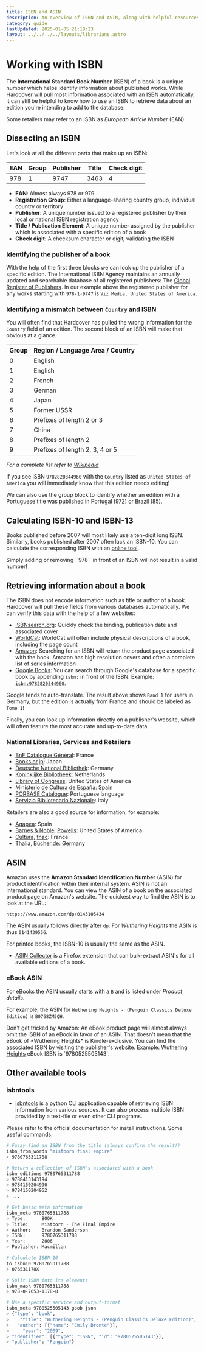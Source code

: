 ```yaml
---
title: ISBN and ASIN
description: An overview of ISBN and ASIN, along with helpful resources.
category: guide
lastUpdated: 2025-01-05 21:18:23
layout: ../../../../layouts/librarians.astro
---
```



# Working with ISBN

The **International Standard Book Number** (ISBN) of a book is a unique number
which helps identify information about published works. While Hardcover will
pull most information associated with an ISBN automatically, it can still be
helpful to know how to use an ISBN to retrieve data about an edition you're
intending to add to the database.

<Badge text="Note:" variant="note" />Some retailers may refer to an ISBN as *European Article Number* (EAN).

## Dissecting an ISBN

Let's look at all the different parts that make up an ISBN:

| EAN | Group | Publisher | Title | Check digit |
| --- | ----- | --------- | ----- | ----------- |
| 978 | 1     | 9747      | 3463  | 4           |

- **EAN**: Almost always 978 or 979
- **Registration Group**: Either a language-sharing country group, individual
country or territory
- **Publisher**: A unique number issued to a registered publisher by their local
or national ISBN registration agency
- **Title / Publication Element**: A unique number assigned by the publisher which is
associated with a specific edition of a book
- **Check digit**: A checksum character or digit, validating the ISBN

### Identifying the publisher of a book

With the help of the first three blocks we can look up the publisher of a
specific edition. The International ISBN Agency maintains an annually updated and searchable database of all registered publishers: The <a href="https://grp.isbn-international.org/" target="_blank">Global Register of Publishers</a>.
In our example above the registered publisher for any works starting with `978-1-9747` is `Viz Media, United States of America`.

### Identifying a mismatch between `Country` and ISBN

You will often find that Hardcover has pulled the wrong information for the
`Country` field of an edition. The second block of an ISBN will make that obvious
at a glance. 

| Group | Region / Language Area / Country     |
| ----- | ------------------------------------ |
| 0     | English                              |
| 1     | English                              |
| 2     | French                               |
| 3     | German                               |
| 4     | Japan                                |
| 5     | Former USSR                          |
| 6     | Prefixes of length 2 or 3            |
| 7     | China                                |
| 8     | Prefixes of length 2                 |
| 9     | Prefixes of length 2, 3, 4 or 5      |

*For a complete list refer to <a href="https://en.wikipedia.org/wiki/List_of_ISBN_registration_groups" target="_blank">Wikipedia</a>*

If you see ISBN `9782820344960` with the `Country` listed as `United States of
America` you will immediately know that this edition needs editing!

We can also use the group block to identify whether an edition with a Portuguese title was published in Portugal (972) or Brazil (85).

## Calculating ISBN-10 and ISBN-13

Books published before 2007 will most likely use a ten-digit long ISBN. Similarly,
books published after 2007 often lack an ISBN-10. You can calculate the
corresponding ISBN with an [online
tool](http://www.hahnlibrary.net/libraries/isbncalc.html).

<Aside type="caution">Simply adding or removing ``978`` in
front of an ISBN will not result in a valid number!</Aside>

## Retrieving information about a book

The ISBN does not encode information such as title or author of a book.
Hardcover will pull these fields from various databases automatically. We can
verify this data with the help of a few websites:

* <a href="https://isbnsearch.org" target="_blank">ISBNsearch.org</a>: Quickly check the binding,
publication date and associated cover
* <a href="https://search.worldcat.org/" target="_blank">WorldCat</a>: WorldCat will often include physical
descriptions of a book, including the page count
* <a href="https://amazon.com" target="_blank">Amazon</a>: Searching for an ISBN will return the product
page associated with the book. Amazon has high resolution covers and often a
complete list of series information
* <a href="https://books.google.com" target="_blank">Google Books</a>: You can search through Google's
database for a specific book by appending `isbn:` in front of the ISBN. Example:
<a href="https://www.google.com/search?udm=36&q=isbn%3A9782820344960" target="_blank">`isbn:9782820344960`</a>. 

<Badge text="Careful:" variant="caution" /> Google tends to auto-translate. The result above shows ``Band 1`` for users in Germany, but the edition is actually from France and should be labeled as ``Tome 1``!

Finally, you can look up information directly on a publisher's website, which
will often feature the most accurate and up-to-date data.

### National Libraries, Services and Retailers

* <a href="https://catalogue.bnf.fr" target="_blank">BnF Catalogue Général</a>: France
* <a href="https://www.books.or.jp/" target="_blank">Books.or.jp</a>: Japan
* <a href="https://katalog.dnb.de/DE/home.html?v=plist" target="_blank">Deutsche National Bibliothek</a>: Germany
* <a href="https://www.kb.nl/en/research-find" target="_blank">Koninklijke Bibliotheek</a>: Netherlands
* <a href="https://www.loc.gov/" target="_blank">Library of Congress</a>: United States of America
* <a href="https://www.cultura.gob.es/en/cultura/libro/isbn.html" target="_blank">Ministerio de Cultura de España</a>: Spain
* <a href="https://urn.porbase.org" target="_blank">PORBASE Catalogue</a>: Portuguese language
* <a href="https://opac.sbn.it/" target="_blank">Servizio Bibliotecario Nazionale</a>: Italy

Retailers are also a good source for information, for example:

* <a href="https://www.agapea.com/" target="_blank">Agapea</a>: Spain
* <a href="https://www.barnesandnoble.com/" target="_blank">Barnes & Noble</a>, <a href="https://www.powells.com/" target="_blank">Powells</a>: United States of America
* <a href="https://www.cultura.com/" target="_blank">Cultura</a>, <a href="https://www.fnac.com" target="_blank">fnac</a>: France
* <a href="https://www.thalia.de/" target="_blank">Thalia</a>, <a href="https://www.buecher.de/" target="_blank">Bücher.de</a>: Germany

## ASIN

Amazon uses the **Amazon Standard Identification Number** (ASIN) for product
identification within their internal system. ASIN is not an international
standard. You can view the ASIN of a book on the associated product page on
Amazon's website. The quickest way to find the ASIN is to look at the URL:

`https://www.amazon.com/dp/0143105434`

The ASIN usually follows directly after `dp`. For *Wuthering Heights* the ASIN
is thus `0141439556`. 

<Badge text="Note:" variant="note" />For printed books, the ISBN-10 is usually the same as the ASIN.

* <a href="https://addons.mozilla.org/en-US/firefox/addon/asin-collector/" target="_blank">ASIN Collector</a> is a Firefox extension that can bulk-extract ASIN's for all available editions of a book.

### eBook ASIN

For eBooks the ASIN usually starts with a `B` and is listed under *Product
details*.

For example, the ASIN for ``Wuthering Heights - (Penguin Classics Deluxe Edition)`` is `B0768ZM5QH`.

<Aside type="caution" title="eBook ISBN">Don't get tricked by Amazon: An
eBook product page will almost always omit the ISBN of an eBook
in favor of an ASIN. That doesn't mean that the eBook of *Wuthering Heights* is
Kindle-exclusive. You can find the associated ISBN by visiting the publisher's
website. Example: <a
href="https://www.penguinrandomhouse.com/books/286389/wuthering-heights-by-emily-bronte/"
target="_blank">Wuthering Heights</a> eBook ISBN is `9780525505143`.</Aside>

## Other available tools

### isbntools
* <a href="https://pypi.org/project/isbntools/" target="_blank">isbntools</a> is a python CLI application
capable of retrieving ISBN information from various sources. It can also process
multiple ISBN provided by a text-file or even other CLI programs.

Please refer to the official documentation for install instructions. Some useful commands:

```bash
# Fuzzy find an ISBN from the title (always confirm the result!)
isbn_from_words "mistborn final empire"
> 9780765311788

# Return a collection of ISBN's associated with a book
isbn_editions 9780765311788
> 9788413143194
> 9784150204990
> 9784150204952
> ...

# Get basic meta information
isbn_meta 9780765311788
> Type:      BOOK
> Title:     Mistborn - The Final Empire
> Author:    Brandon Sanderson
> ISBN:      9780765311788
> Year:      2006
> Publisher: Macmillan

# Calculate ISBN-10
to_isbn10 9780765311788
> 076531178X

# Split ISBN into its elements
isbn_mask 9780765311788
> 978-0-7653-1178-8

# Use a specific service and output-format
isbn_meta 9780525505143 goob json
> {"type": "book",
>    "title": "Wuthering Heights - (Penguin Classics Deluxe Edition)",
>   "author": [{"name": "Emily Bronte"}],
>     "year": "2009",
> "identifier": [{"type": "ISBN", "id": "9780525505143"}],
> "publisher": "Penguin"}
```
